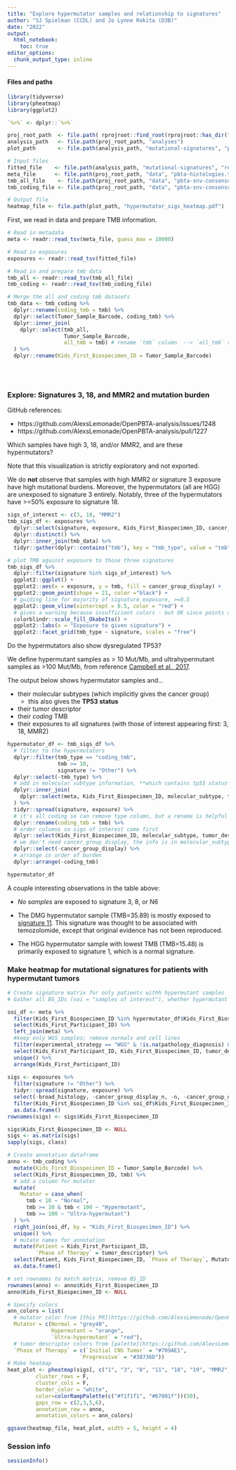 ```yaml
---
title: "Explore hypermutator samples and relationship to signatures"
author: "SJ Spielman (CCDL) and Jo Lynne Rokita (D3B)"
date: "2022"
output:
  html_notebook:
    toc: true
editor_options: 
  chunk_output_type: inline
---
```



#### Files and paths


```r
library(tidyverse)
library(pheatmap)
library(ggplot2)

`%>%` <- dplyr::`%>%`

proj_root_path  <- file.path( rprojroot::find_root(rprojroot::has_dir(".git")) )
analysis_path   <- file.path(proj_root_path, "analyses")
plot_path       <- file.path(analysis_path, "mutational-signatures", "plots", "cns")

# Input files
fitted_file    <- file.path(analysis_path, "mutational-signatures", "results", "deconstructsigs_exposures_merged.tsv")
meta_file      <- file.path(proj_root_path, "data", "pbta-histologies.tsv")
tmb_all_file    <- file.path(proj_root_path, "data", "pbta-snv-consensus-mutation-tmb-all.tsv")
tmb_coding_file <- file.path(proj_root_path, "data", "pbta-snv-consensus-mutation-tmb-coding.tsv")

# Output file
heatmap_file <- file.path(plot_path, "hypermutator_sigs_heatmap.pdf")
```

First, we read in data and prepare TMB information.

```r

# Read in metadata
meta <- readr::read_tsv(meta_file, guess_max = 10000)

# Read in exposures
exposures <- readr::read_tsv(fitted_file)

# Read in and prepare tmb data
tmb_all <- readr::read_tsv(tmb_all_file)
tmb_coding <- readr::read_tsv(tmb_coding_file)

# Merge the all and coding tmb datasets
tmb_data <- tmb_coding %>% 
  dplyr::rename(coding_tmb = tmb) %>%
  dplyr::select(Tumor_Sample_Barcode, coding_tmb) %>%
  dplyr::inner_join(
    dplyr::select(tmb_all,
                  Tumor_Sample_Barcode, 
                  all_tmb = tmb) # rename `tmb` column  --> `all_tmb` to distinguish from coding_tmb
  ) %>%
  dplyr::rename(Kids_First_Biospecimen_ID = Tumor_Sample_Barcode)
```



<br><br>

### Explore: Signatures 3, 18, and MMR2 and mutation burden

GitHub references:

+ https://github.com/AlexsLemonade/OpenPBTA-analysis/issues/1248
+ https://github.com/AlexsLemonade/OpenPBTA-analysis/pull/1227

Which samples have high 3, 18, and/or MMR2, and are these hypermutators? 

Note that this visualization is strictly exploratory and not exported.  

We do **not** observe that samples with high MMR2 or signature 3 exposure have high mutational burdens. 
Moreover, the hypermutators (all are HGG) are unexposed to signature 3 entirely. 
Notably, three of the hypermutators have >=50% exposure to signature 18. 


```r
sigs_of_interest <- c(3, 18, "MMR2")
tmb_sigs_df <- exposures %>%
  dplyr::select(signature, exposure, Kids_First_Biospecimen_ID, cancer_group_display) %>%
  dplyr::distinct() %>%
  dplyr::inner_join(tmb_data) %>%
  tidyr::gather(dplyr::contains("tmb"), key = "tmb_type", value = "tmb")

# plot TMB against exposure to those three signatures
tmb_sigs_df %>%
  dplyr::filter(signature %in% sigs_of_interest) %>%
  ggplot2::ggplot() + 
  ggplot2::aes(x = exposure, y = tmb, fill = cancer_group_display) +
  ggplot2::geom_point(shape = 21, color ="black") + 
  # guiding line for majority of signature exposure, >=0.5
  ggplot2::geom_vline(xintercept = 0.5, color = "red") +
  # gives a warning because insufficient colors - but OK since points of interest are colored!
  colorblindr::scale_fill_OkabeIto() +
  ggplot2::labs(x = "Exposure to given signature") +
  ggplot2::facet_grid(tmb_type ~ signature, scales = "free")
```


Do the hypermutators also show dysregulated TP53?

We define hypermutant samples as > 10 Mut/Mb, and ultrahypermutant samples as >100 Mut/Mb, from reference [Campbell et al., 2017](https://doi.org/10.1016/j.cell.2017.09.048).

The output below shows hypermutator samples and...

+ their molecular subtypes (which implicitly gives the cancer group)
  + this also gives the **TP53 status**
+ their tumor descriptor 
+ their _coding_ TMB
+ their exposures to all signatures (with those of interest appearing first: 3, 18, MMR2)




```r
hypermutator_df <- tmb_sigs_df %>%
  # filter to the hypermutators
  dplyr::filter(tmb_type == "coding_tmb", 
                tmb >= 10, 
                signature != "Other") %>% 
  dplyr::select(-tmb_type) %>%
  # add in molecular subtype information, **which contains tp53 status** AND cancer group
  dplyr::inner_join(
    dplyr::select(meta, Kids_First_Biospecimen_ID, molecular_subtype, tumor_descriptor)
  ) %>%
  tidyr::spread(signature, exposure) %>%
  # it's all coding so can remove type column, but a rename is helpful
  dplyr::rename(coding_tmb = tmb) %>%
  # order columns so sigs of interest come first
  dplyr::select(Kids_First_Biospecimen_ID, molecular_subtype, tumor_descriptor, coding_tmb, sigs_of_interest, dplyr::everything()) %>%
  # we don't need cancer_group_display, the info is in molecular_subtype
  dplyr::select(-cancer_group_display) %>%
  # arrange in order of burden
  dplyr::arrange(-coding_tmb)

hypermutator_df
```

A couple interesting observations in the table above:

+ _No samples_ are exposed to signature 3, 8, or N6

+ The DMG hypermutator sample (TMB=35.89) is mostly exposed to [signature 11](https://signal.mutationalsignatures.com/explore/referenceCancerSignature/40). This signature was thought to be associated with temozolomide, except that original evidence has not been reproduced. 

+ The HGG hypermutator sample with lowest TMB (TMB=15.48) is primarily exposed to signature 1, which is a normal signature.

### Make heatmap for mutational signatures for patients with hypermutant tumors
```r
# Create signature matrix for only patients withh hypermutant samples
# Gather all BS_IDs (soi = "samples of interest"), whether hypermutant or not, for pts with hypermutant samples

soi_df <- meta %>%
  filter(Kids_First_Biospecimen_ID %in% hypermutator_df$Kids_First_Biospecimen_ID) %>%
  select(Kids_First_Participant_ID) %>%
  left_join(meta) %>%
  #keep only WGS samples; remove normals and cell lines
  filter(experimental_strategy == "WGS" & !is.na(pathology_diagnosis) & composition != "Derived Cell Line") %>%
  select(Kids_First_Participant_ID, Kids_First_Biospecimen_ID, tumor_descriptor) %>%
  unique() %>%
  arrange(Kids_First_Participant_ID)
         
sigs <- exposures %>%
  filter(signature != "Other") %>%
  tidyr::spread(signature, exposure) %>%
  select(-broad_histology, -cancer_group_display_n, -n, -cancer_group_display, -cancer_group_hex, -tumor_descriptor) %>%
  filter(Kids_First_Biospecimen_ID %in% soi_df$Kids_First_Biospecimen_ID) %>%
  as.data.frame()
rownames(sigs) <- sigs$Kids_First_Biospecimen_ID

sigs$Kids_First_Biospecimen_ID <- NULL
sigs <- as.matrix(sigs)
sapply(sigs, class)

# Create annotation dataframe
anno <- tmb_coding %>%
  mutate(Kids_First_Biospecimen_ID = Tumor_Sample_Barcode) %>%
  select(Kids_First_Biospecimen_ID, tmb) %>%
  # add a column for mutator
  mutate(
    Mutator = case_when(
      tmb < 10 ~ "Normal",
      tmb >= 10 & tmb < 100 ~ "Hypermutant",
      tmb >= 100 ~ "Ultra-hypermutant")
  ) %>%
  right_join(soi_df, by = "Kids_First_Biospecimen_ID") %>%
  unique() %>%
  # mutate names for annotation
  mutate(Patient = Kids_First_Participant_ID,
         `Phase of Therapy` = tumor_descriptor) %>%
  select(Patient, Kids_First_Biospecimen_ID, `Phase of Therapy`, Mutator) %>%
  as.data.frame()

# set rownames to match matrix, remove BS_ID
rownames(anno) <- anno$Kids_First_Biospecimen_ID
anno$Kids_First_Biospecimen_ID <- NULL

# Specify colors
ann_colors = list(
  # mutator color from [this PR](https://github.com/AlexsLemonade/OpenPBTA-analysis/pull/1280/files#diff-bc8134008706f38e7795b59696928058d123e44b4172df68105a26ad8aa0a398R298-R301) 
  Mutator = c(Normal = "grey40",
              Hypermutant = "orange",
              `Ultra-hypermutant` = "red"),
  # tumor descriptor colors from [palette](https://github.com/AlexsLemonade/OpenPBTA-analysis/blob/master/figures/palettes/tumor_descriptor_palette.tsv) 
  `Phase of Therapy` = c(`Initial CNS Tumor` = "#709AE1", 
                       `Progressive` = "#38736D"))
# Make heatmap
heat_plot <- pheatmap(sigs[, c("1", "3", "8", "11", "18", "19", "MMR2", "N6")], 
         cluster_rows = F, 
         cluster_cols = F, 
         border_color = "white",
         color=colorRampPalette(c("#f1f1f1", "#67001f"))(50),
         gaps_row = c(2,3,5,6),
         annotation_row = anno,
         annotation_colors = ann_colors)

ggsave(heatmap_file, heat_plot, width = 5, height = 4)

```


### Session info

```r
sessionInfo()
```